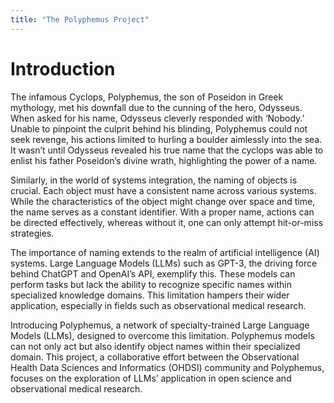 ```yaml
---
title: "The Polyphemus Project"
---
```


# Introduction

The infamous Cyclops, Polyphemus, the son of Poseidon in Greek mythology, met his downfall due to the cunning of the hero, Odysseus. When asked for his name, Odysseus cleverly responded with 'Nobody.' Unable to pinpoint the culprit behind his blinding, Polyphemus could not seek revenge, his actions limited to hurling a boulder aimlessly into the sea. It wasn't until Odysseus revealed his true name that the cyclops was able to enlist his father Poseidon's divine wrath, highlighting the power of a name.

Similarly, in the world of systems integration, the naming of objects is crucial. Each object must have a consistent name across various systems. While the characteristics of the object might change over space and time, the name serves as a constant identifier. With a proper name, actions can be directed effectively, whereas without it, one can only attempt hit-or-miss strategies.

The importance of naming extends to the realm of artificial intelligence (AI) systems. Large Language Models (LLMs) such as GPT-3, the driving force behind ChatGPT and OpenAI's API, exemplify this. These models can perform tasks but lack the ability to recognize specific names within specialized knowledge domains. This limitation hampers their wider application, especially in fields such as observational medical research.

Introducing Polyphemus, a network of specialty-trained Large Language Models (LLMs), designed to overcome this limitation. Polyphemus models can not only act but also identify object names within their specialized domain. This project, a collaborative effort between the Observational Health Data Sciences and Informatics (OHDSI) community and Polyphemus, focuses on the exploration of LLMs' application in open science and observational medical research.